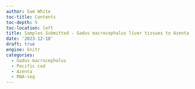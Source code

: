 ```yaml
---
author: Sam White
toc-title: Contents
toc-depth: 5
toc-location: left
title: Samples Submitted - Gadus macrocephalus liver tissues to Azenta for RNA-seq
date: '2023-12-18'
draft: true
engine: knitr
categories: 
  - Gadus macrocephalus
  - Pacific cod
  - Azenta
  - RNA-seq
---
```

